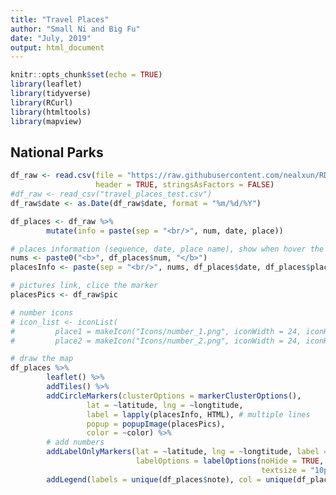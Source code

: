 ---
title: "Travel Places"
author: "Small Ni and Big Fu"
date: "July, 2019"
output: html_document
---

```{r setup, include=FALSE}
knitr::opts_chunk$set(echo = TRUE)
library(leaflet)
library(tidyverse)
library(RCurl)
library(htmltools)
library(mapview)
```

## National Parks

```{r read and process data, include=FALSE}
df_raw <- read.csv(file = "https://raw.githubusercontent.com/nealxun/RDataScienceCoursera_Personal/gh-pages/9_DataProduct/Leaflet/travel_places_v2.csv", 
                   header = TRUE, stringsAsFactors = FALSE)
#df_raw <- read_csv("travel_places_test.csv")
df_raw$date <- as.Date(df_raw$date, format = "%m/%d/%Y")

df_places <- df_raw %>%
        mutate(info = paste(sep = "<br/>", num, date, place))

```

```{r maps, echo = FALSE, warning=FALSE, message=FALSE}
# places information (sequence, date, place name), show when hover the mice
nums <- paste0("<b>", df_places$num, "</b>")
placesInfo <- paste(sep = "<br/>", nums, df_places$date, df_places$place)

# pictures link, clice the marker
placesPics <- df_raw$pic

# number icons
# icon_list <- iconList(
#         place1 = makeIcon("Icons/number_1.png", iconWidth = 24, iconHeight = 30),
#         place2 = makeIcon("Icons/number_2.png", iconWidth = 24, iconHeight = 30))

# draw the map
df_places %>% 
        leaflet() %>%
        addTiles() %>%
        addCircleMarkers(clusterOptions = markerClusterOptions(),
                 lat = ~latitude, lng = ~longtitude,
                 label = lapply(placesInfo, HTML), # multiple lines
                 popup = popupImage(placesPics),
                 color = ~color) %>%
        # add numbers
        addLabelOnlyMarkers(lat = ~latitude, lng = ~longtitude, label = ~as.character(num),
                            labelOptions = labelOptions(noHide = TRUE, textOnly = FALSE, 
                                                        textsize = "10px", opacity = 0.8)) %>%
        addLegend(labels = unique(df_places$note), col = unique(df_places$color))
```


